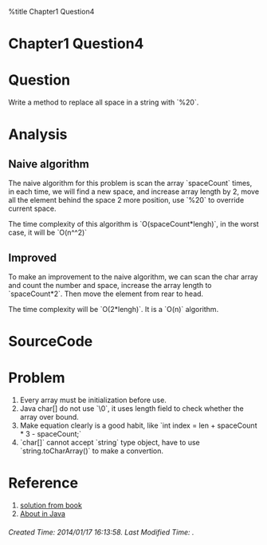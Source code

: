 %title Chapter1 Question4 

<h1 class="justcenter"> Chapter1 Question4 </h1>

= Question =

Write a method to replace all space in a string with `%20`.

= Analysis =

== Naive algorithm ==

The naive algorithm for this problem is scan the array `spaceCount` times, in each time, we will find a new space, and increase array length by 2, move all the element behind the space 2 more position, use `%20` to override current space.

The time complexity of this algorithm is `O(spaceCount*lengh)`, in the worst case, it will be `O(n^^2)`

== Improved ==

To make an improvement to the naive algorithm, we can scan the char array and count the number and space, increase the array length to `spaceCount*2`. Then move the element from rear to head.

The time complexity will be `O(2*lengh)`. It is a `O(n)` algorithm.

= SourceCode =

{{{class="brush: java"

package chapter1;

public class question4 {
    public static char[] replaceSpace ( char[] original, int len ) {
        int spaceCount = 0;
        for ( int i = 0; i < len; ++i) {
            if ( ' ' == original[i] )
                spaceCount++;
        }
        int index = len + spaceCount *2;
        char[] result = new char[len + spaceCount * 2 + 1];
        result[index] = '\0';
        -- index;
        for ( int i = len - 1; i >=0; --i) {
            if ( ' ' == original[i]) {
                result[index] = '0';
                result[index-1] = '2';
                result[index-2] = '%';
                index -= 3;
            }else {
                result[index] = original[i];
                -- index;
            }
        }
        
        return result;
    }
    public static void main( String[] args) {
        char[] str= "test for replaceSpace.".toCharArray();
        char[] result = replaceSpace(str,22);
        System.out.println(result);
    }
}

}}}

= Problem = 

# Every array must be initialization before use.
# Java char[] do not use `\0`, it uses length field to check whether the array over bound.
# Make equation clearly is a good habit, like `int index = len + spaceCount * 3 - spaceCount;`
# `char[]` cannot accept `string` type object, have to use `string.toCharArray()` to make a convertion.

= Reference =

# [[https://github.com/gaylemcd/ctci/blob/master/java/Chapter%201/Question1_4/Question.java|solution from book]]
# [[http://www.java-forums.org/new-java/68823-array-java-0-a.html|About  in Java]]

<h6 class="timestamp"> Created Time: 2014/01/17 16:13:58.      Last Modified Time:  . </h6>

